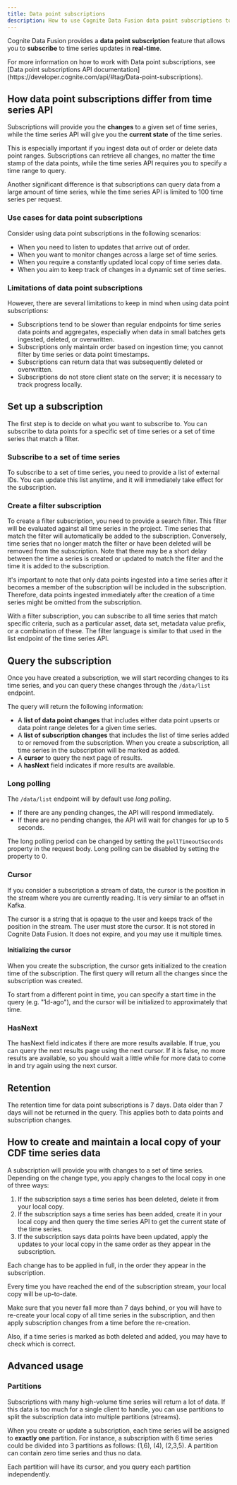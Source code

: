 ```yaml
---
title: Data point subscriptions
description: How to use Cognite Data Fusion data point subscriptions to receive real-time updates to time series data.
---
```


Cognite Data Fusion provides a **data point subscription** feature that allows you to **subscribe** to time series updates in **real-time**.

<Tip>
For more information on how to work with Data point subscriptions, see [Data point subscriptions API documentation](https://developer.cognite.com/api/#tag/Data-point-subscriptions).
</Tip>

## How data point subscriptions differ from time series API

Subscriptions will provide you the **changes** to a given set of time series, while the time series API will give you the **current state** of the time series.

This is especially important if you ingest data out of order or delete data point ranges. Subscriptions can retrieve all changes, no
matter the time stamp of the data points, while the time series API requires you to specify a time range to query.

Another significant difference is that subscriptions can query data from a large amount of time series,
while the time series API is limited to 100 time series per request.

### Use cases for data point subscriptions

Consider using data point subscriptions in the following scenarios:

- When you need to listen to updates that arrive out of order.
- When you want to monitor changes across a large set of time series.
- When you require a constantly updated local copy of time series data.
- When you aim to keep track of changes in a dynamic set of time series.

### Limitations of data point subscriptions

However, there are several limitations to keep in mind when using data point subscriptions:

- Subscriptions tend to be slower than regular endpoints for time series data points and aggregates, especially when data in small batches gets ingested, deleted, or overwritten.
- Subscriptions only maintain order based on ingestion time; you cannot filter by time series or data point timestamps.
- Subscriptions can return data that was subsequently deleted or overwritten.
- Subscriptions do not store client state on the server; it is necessary to track progress locally.

## Set up a subscription

The first step is to decide on what you want to subscribe to.
You can subscribe to data points for a specific set of time series or a set of time series that match a filter.

### Subscribe to a set of time series

To subscribe to a set of time series, you need to provide a list of external IDs. You can update this list anytime, and it will immediately take effect for the subscription.

### Create a filter subscription

To create a filter subscription, you need to provide a search filter. This filter will be evaluated against all time series in the project. Time series that match the filter will automatically be added to the subscription. Conversely, time series that no longer match the filter or have been deleted will be removed from the subscription. Note that there may be a short delay between the time a series is created or updated to match the filter and the time it is added to the subscription.

It's important to note that only data points ingested into a time series after it becomes a member of the subscription will be included in the subscription. Therefore, data points ingested immediately after the creation of a time series might be omitted from the subscription.

With a filter subscription, you can subscribe to all time series that match specific criteria, such as a particular asset, data set, metadata value prefix, or a combination of these. The filter language is similar to that used in the list endpoint of the time series API.

## Query the subscription

Once you have created a subscription, we will start recording changes to its time series, and you can query these changes through the `/data/list` endpoint.

The query will return the following information:

- A **list of data point changes** that includes either data point upserts or data point range deletes for a given time series.
- A **list of subscription changes** that includes the list of time series added to or removed from the subscription. When you create a subscription, all time series in the subscription will be marked as added.
- A **cursor** to query the next page of results.
- A **hasNext** field indicates if more results are available.

### Long polling

The `/data/list` endpoint will by default use _long polling_.

- If there are any pending changes, the API will respond immediately.
- If there are no pending changes, the API will wait for changes for up to 5 seconds.

The long polling period can be changed by setting the `pollTimeoutSeconds` property in the request body.
Long polling can be disabled by setting the property to 0.

### Cursor

If you consider a subscription a stream of data, the cursor is the position in the stream where you are currently reading. It is very similar to an offset in Kafka.

The cursor is a string that is opaque to the user and keeps track of the position in the stream. The user must store the cursor. It is not stored in Cognite Data Fusion. It does not expire, and you may use it multiple times.

#### Initializing the cursor

When you create the subscription, the cursor gets initialized to the creation time of the subscription. The first query will return all the changes since the subscription was created.

To start from a different point in time, you can specify a start time in the query (e.g. "1d-ago"), and the cursor will be initialized to approximately that time.

### HasNext

The hasNext field indicates if there are more results available. If true, you can query the next results page using the next cursor.
If it is false, no more results are available, so you should wait a little while for more data to come in and try again using the next cursor.

## Retention

The retention time for data point subscriptions is 7 days. Data older than 7 days will not be returned in the query.
This applies both to data points and subscription changes.

## How to create and maintain a local copy of your CDF time series data

A subscription will provide you with changes to a set of time series. Depending on the change type,
you apply changes to the local copy in one of three ways:

1. If the subscription says a time series has been deleted, delete it from your local copy.
2. If the subscription says a time series has been added, create it in your local copy and then query the time series API to get the current state of the time series.
3. If the subscription says data points have been updated, apply the updates to your local copy in the same order as they appear in the subscription.

Each change has to be applied in full, in the order they appear in the subscription.

Every time you have reached the end of the subscription stream, your local copy will be up-to-date.

Make sure that you never fall more than 7 days behind, or you will have to re-create your local copy of all time series in the subscription, and then apply subscription changes from a time before the re-creation.

Also, if a time series is marked as both deleted and added, you may have to check which is correct.

## Advanced usage

### Partitions

Subscriptions with many high-volume time series will return a lot of data. If this data is too much for a single client to handle,
you can use partitions to split the subscription data into multiple partitions (streams).

When you create or update a subscription, each time series will be assigned to **exactly one** partition. For instance,
a subscription with 6 time series could be divided into 3 partitions as follows: (1,6), (4), (2,3,5).
A partition can contain zero time series and thus no data.

Each partition will have its cursor, and you query each partition independently.
